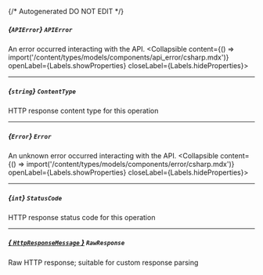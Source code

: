 {/* Autogenerated DO NOT EDIT  */}

##### *{`APIError`}* `APIError`
An error occurred interacting with the API.
<Collapsible content={() => import('/content/types/models/components/api_error/csharp.mdx')} openLabel={Labels.showProperties} closeLabel={Labels.hideProperties}>
</Collapsible>

---
##### *{`string`}* `ContentType`
HTTP response content type for this operation

---
##### *{`Error`}* `Error`
An unknown error occurred interacting with the API.
<Collapsible content={() => import('/content/types/models/components/error/csharp.mdx')} openLabel={Labels.showProperties} closeLabel={Labels.hideProperties}>
</Collapsible>

---
##### *{`int`}* `StatusCode`
HTTP response status code for this operation

---
##### [*{ `HttpResponseMessage` }*](https://learn.microsoft.com/en-us/dotnet/api/system.net.http.httpresponsemessage?view=net-5.0) `RawResponse`
Raw HTTP response; suitable for custom response parsing


